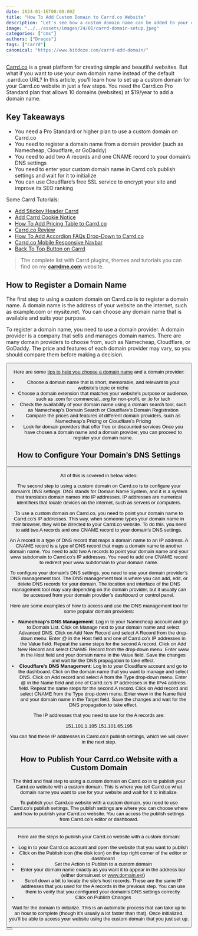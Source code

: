 ```yaml
---
date: 2024-01-16T00:00:00Z
title: "How To Add Custom Domain to Carrd.co Website"
description: "Let's see how a custom domain name can be added to your carrd.co website."
image: "../../assets/images/24/01/carrd-domain-setup.jpeg"
categories: ["cms"]
authors: ["Dragos"]
tags: ["carrd"]
canonical: "https://www.bitdoze.com/carrd-add-domain/"
---
```



[Carrd.co](https://go.bitdoze.com/carrd) is a great platform for creating simple and beautiful websites. But what if you want to use your own domain name instead of the default .carrd.co URL? In this article, you’ll learn how to set up a custom domain for your Carrd.co website in just a few steps.
You need the Carrd.co Pro Standard plan that allows 10 domains (websites) at $19/year to add a domain name.

## Key Takeaways

- You need a Pro Standard or higher plan to use a custom domain on Carrd.co
- You need to register a domain name from a domain provider (such as Namecheap, Cloudflare, or GoDaddy)
- You need to add two A records and one CNAME record to your domain’s DNS settings
- You need to enter your custom domain name in Carrd.co’s publish settings and wait for it to initialize
- You can use Cloudflare’s free SSL service to encrypt your site and improve its SEO ranking

Some Carrd Tutorials:

- [Add Stickey Header Carrd](https://www.bitdoze.com/add-stickey-header-carrd/)
- [Add Carrd Cookie Notice](https://www.bitdoze.com/add-cookie-notice-carrd/)
- [How To Add Pricing Table to Carrd.co](https://www.bitdoze.com/carrd-add-pricing-table/)
- [Carrd.co Review](https://www.bitdoze.com/carrd-review/)
- [How To Add Accordion FAQs Drop-Down to Carrd.co](https://www.bitdoze.com/add-accordion-carrd/)
- [Carrd.co Mobile Responsive Navbar](https://www.bitdoze.com/carrd-mobile-navbar/)
- [Back To Top Button on Carrd](https://www.bitdoze.com/carrd-back-to-top-button/)

> The complete list with Carrd plugins, themes and tutorials you can find on my **[carrdme.com](https://carrdme.com/)** website.

## How to Register a Domain Name

The first step to using a custom domain on Carrd.co is to register a domain name. A domain name is the address of your website on the internet, such as example.com or mysite.net. You can choose any domain name that is available and suits your purpose.

To register a domain name, you need to use a domain provider. A domain provider is a company that sells and manages domain names. There are many domain providers to choose from, such as Namecheap, Cloudflare, or GoDaddy. The price and features of each domain provider may vary, so you should compare them before making a decision.

<Button link="https://try.carrd.co/bitdoze" text="Carrd.co" />

Here are some [tips to help you choose a domain name](https://www.wpdoze.com/choose-domain-name/) and a domain provider:

- Choose a domain name that is short, memorable, and relevant to your website’s topic or niche
- Choose a domain extension that matches your website’s purpose or audience, such as .com for commercial, .org for non-profit, or .io for tech
- Check the availability of your domain name using a domain search tool, such as Namecheap’s Domain Search or Cloudflare’s Domain Registration
- Compare the prices and features of different domain providers, such as Namecheap’s Pricing or Cloudflare’s Pricing
- Look for domain providers that offer free or discounted services
  Once you have chosen a domain name and a domain provider, you can proceed to register your domain name.

## How to Configure Your Domain’s DNS Settings

<Button link="https://carrdme.com/" text="Carrd Plugins and Themes" />

All of this is covered in below video:

<YouTubeEmbed
  url="https://www.youtube.com/embed/wwRzzLGSc2U"
  label="How To Add Custom Domain to Carrd.co Website"
/>

The second step to using a custom domain on Carrd.co is to configure your domain’s DNS settings. DNS stands for Domain Name System, and it is a system that translates domain names into IP addresses. IP addresses are numerical identifiers that locate devices on the internet, such as servers or computers.

To use a custom domain on Carrd.co, you need to point your domain name to Carrd.co’s IP addresses. This way, when someone types your domain name in their browser, they will be directed to your Carrd.co website. To do this, you need to add two A records and one CNAME record to your domain’s DNS settings.

An A record is a type of DNS record that maps a domain name to an IP address. A CNAME record is a type of DNS record that maps a domain name to another domain name. You need to add two A records to point your domain name and your www subdomain to Carrd.co’s IP addresses. You need to add one CNAME record to redirect your www subdomain to your domain name.

To configure your domain’s DNS settings, you need to use your domain provider’s DNS management tool. The DNS management tool is where you can add, edit, or delete DNS records for your domain. The location and interface of the DNS management tool may vary depending on the domain provider, but it usually can be accessed from your domain provider’s dashboard or control panel.

Here are some examples of how to access and use the DNS management tool for some popular domain providers:

- **Namecheap’s DNS Management**: Log in to your Namecheap account and go to Domain List. Click on Manage next to your domain name and select Advanced DNS. Click on Add New Record and select A Record from the drop-down menu. Enter @ in the Host field and one of Carrd.co’s IP addresses in the Value field. Repeat the same steps for the second A record. Click on Add New Record and select CNAME Record from the drop-down menu. Enter www in the Host field and your domain name in the Value field. Save the changes and wait for the DNS propagation to take effect.
- **Cloudflare’s DNS Management**: Log in to your Cloudflare account and go to the dashboard. Click on the domain name that you want to manage and select DNS. Click on Add record and select A from the Type drop-down menu. Enter @ in the Name field and one of Carrd.co’s IP addresses in the IPv4 address field. Repeat the same steps for the second A record. Click on Add record and select CNAME from the Type drop-down menu. Enter www in the Name field and your domain name in the Target field. Save the changes and wait for the DNS propagation to take effect.

The IP addresses that you need to use for the A records are:

151.101.1.195
151.101.65.195

You can find these IP addresses in Carrd.co’s publish settings, which we will cover in the next step.

## How to Publish Your Carrd.co Website with a Custom Domain

The third and final step to using a custom domain on Carrd.co is to publish your Carrd.co website with a custom domain. This is where you tell Carrd.co what domain name you want to use for your website and wait for it to initialize.

To publish your Carrd.co website with a custom domain, you need to use Carrd.co’s publish settings. The publish settings are where you can choose where and how to publish your Carrd.co website. You can access the publish settings from Carrd.co’s editor or dashboard.

<Button link="https://carrdme.com/" text="Carrd Plugins and Themes" />

Here are the steps to publish your Carrd.co website with a custom domain:

- Log in to your Carrd.co account and open the website that you want to publish
- Click on the Publish icon (the disk icon) on the top right corner of the editor or dashboard
- Set the Action to Publish to a custom domain
- Enter your domain name exactly as you want it to appear in the address bar (either domain.ext or www.domain.ext)
- Scroll down a bit to locate the site’s host records. These are the same IP addresses that you used for the A records in the previous step. You can use them to verify that you configured your domain’s DNS settings correctly.
- Click on Publish Changes

<Picture src={imag1} alt="Carrd domain add" />

Wait for the domain to initialize. This is an automatic process that can take up to an hour to complete (though it’s usually a lot faster than that). Once initialized, you’ll be able to access your website using the custom domain that you just set up.

<Button link="https://go.bitdoze.com/carrd" text="Carrd.co" />

